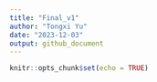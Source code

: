 ```yaml
---
title: "Final_v1"
author: "Tongxi Yu"
date: "2023-12-03"
output: github_document
---
```


```r
knitr::opts_chunk$set(echo = TRUE)
```
